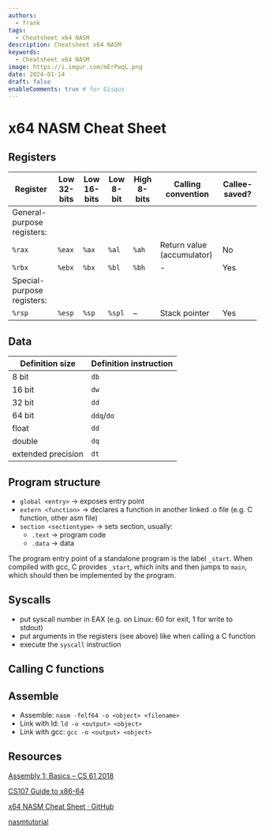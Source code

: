 ```yaml
---
authors:
  - frank
tags:
  - Cheatsheet x64 NASM
description: Cheatsheet x64 NASM
keywords:
  - Cheatsheet x64 NASM
image: https://i.imgur.com/mErPwqL.png
date: 2024-01-14
draft: false
enableComments: true # for Gisqus
---
```


# x64 NASM Cheat Sheet

## Registers

| Register                   | Low 32-bits | Low 16-bits | Low 8-bit | High 8-bits | Calling convention         | Callee-saved? |
|----------------------------|-------------|-------------|-----------|-------------|----------------------------|---------------|
| General-purpose registers: |
| `%rax`                     | `%eax`      | `%ax`       | `%al`     | `%ah`       | Return value (accumulator) | No            |
| `%rbx`                     | `%ebx`      | `%bx`       | `%bl`     | `%bh`       | -                          | Yes           |
| Special-purpose registers: |
| `%rsp`                     | `%esp`      | `%sp`       | `%spl`    | –           | Stack pointer              | Yes           |

## Data

| Definition size    | Definition instruction |
|--------------------|------------------------|
| 8 bit              | `db`                   |
| 16 bit             | `dw`                   |
| 32 bit             | `dd`                   |
| 64 bit             | `ddq`/`do`             |
| float              | `dd`                   |
| double             | `dq`                   |
| extended precision | `dt`                   |

<!--truncate-->
## Program structure

- `global <entry>` -> exposes entry point
- `extern <function>` -> declares a function in another linked .o file (e.g. C
  function, other asm file)
- `section <sectiontype>` -> sets section, usually:
  - `.text` -> program code
  - `.data` -> data

The program entry point of a standalone program is the label `_start`.  When
compiled with gcc, C provides `_start`, which inits and then jumps to `main`,
which should then be implemented by the program.

## Syscalls

- put syscall number in EAX (e.g. on Linux: 60 for exit, 1 for write to stdout)
- put arguments in the registers (see above) like when calling a C function
- execute the `syscall` instruction

## Calling C functions

## Assemble

- Assemble: `nasm -felf64 -o <object> <filename>`
- Link with ld: `ld -o <output> <object>`
- Link with gcc: `gcc -o <output> <object>`


## Resources

[Assembly 1: Basics – CS 61 2018](https://cs61.seas.harvard.edu/site/2018/Asm1/)

[CS107 Guide to x86-64](https://web.stanford.edu/class/cs107/guide/x86-64.html)

[x64 NASM Cheat Sheet · GitHub](https://gist.github.com/justinian/385c70347db8aca7ba93e87db90fc9a6)

[nasmtutorial](https://cs.lmu.edu/~ray/notes/nasmtutorial/)